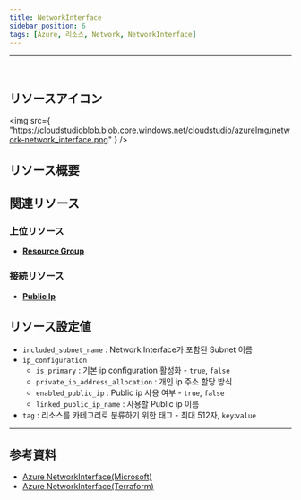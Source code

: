 ```yaml
---
title: NetworkInterface
sidebar_position: 6
tags: [Azure, 리소스, Network, NetworkInterface]
---
```


<hr />
<br />

## リソースアイコン

<img
    src={
        "https://cloudstudioblob.blob.core.windows.net/cloudstudio/azureImg/network-network_interface.png"
    }
/>

## リソース概要

## 関連リソース

### 上位リソース

-   [**Resource Group**](https://docs.cstudio.app/docs/resource/azure/Base/ResourceGroup)

### 接続リソース

-   [**Public Ip**](https://docs.cstudio.app/docs/resource/azure/Network/PublicIp)

## リソース設定値

-   `included_subnet_name` : Network Interface가 포함된 Subnet 이름
-   `ip_configuration`
    -   `is_primary` : 기본 ip configuration 활성화 - `true`, `false`
    -   `private_ip_address_allocation` : 개인 ip 주소 할당 방식
    -   `enabled_public_ip` : Public ip 사용 여부 - `true`, `false`
    -   `linked_public_ip_name` : 사용할 Public ip 이름
-   `tag` : 리소스를 카테고리로 분류하기 위한 태그 - 최대 512자, `key`:`value`

---

## 参考資料

-   [Azure NetworkInterface(Microsoft)](https://learn.microsoft.com/ko-kr/azure/virtual-network/virtual-network-network-interface?tabs=azure-portal#associate-or-dissociate-a-network-security-group)
-   [Azure NetworkInterface(Terraform)](https://registry.terraform.io/providers/hashicorp/azurerm/latest/docs/resources/network_interface)
